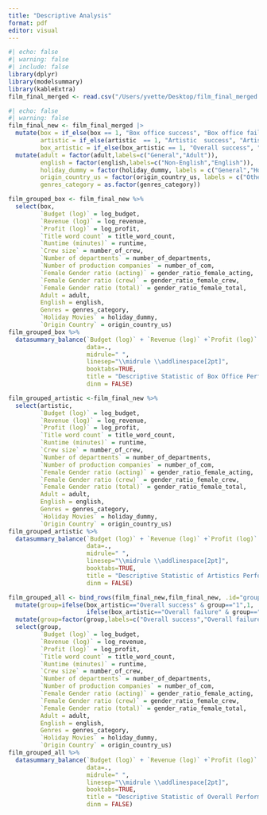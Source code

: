 ```yaml
---
title: "Descriptive Analysis"
format: pdf
editor: visual
---
```


```r
#| echo: false
#| warning: false
#| include: false
library(dplyr)
library(modelsummary)
library(kableExtra)
film_final_merged <- read.csv("/Users/yvette/Desktop/film_final_merged.csv")
```



```r
#| echo: false
#| warning: false
film_final_new <- film_final_merged |>
  mutate(box = if_else(box == 1, "Box office success", "Box office failure"),
         artistic = if_else(artistic  == 1, "Artistic  success", "Artistic  failure"),
         box_artistic = if_else(box_artistic == 1, "Overall success", "Overall failure")) %>%
  mutate(adult = factor(adult,labels=c("General","Adult")),
         english = factor(english,labels=c("Non-English","English")),
         holiday_dummy = factor(holiday_dummy, labels = c("General","Holiday movies")),
         origin_country_us = factor(origin_country_us, labels = c("Other countries","US")),
         genres_category = as.factor(genres_category))

film_grouped_box <- film_final_new %>%
  select(box,
         `Budget (log)` = log_budget,
         `Revenue (log)` = log_revenue,
         `Profit (log)` = log_profit,
         `Title word count` = title_word_count,
         `Runtime (minutes)` = runtime,
         `Crew size` = number_of_crew,
         `Number of departments` = number_of_departments,
         `Number of production companies` = number_of_com,
         `Female Gender ratio (acting)` = gender_ratio_female_acting,
         `Female Gender ratio (crew)` = gender_ratio_female_crew,
         `Female Gender ratio (total)` = gender_ratio_female_total,
         Adult = adult,
         English = english,
         Genres = genres_category,
         `Holiday Movies` = holiday_dummy,
         `Origin Country` = origin_country_us)
film_grouped_box %>% 
  datasummary_balance(`Budget (log)` + `Revenue (log)` +`Profit (log)` +`Title word count`+`Runtime (minutes)`+`Crew size`+`Number of departments`+ `Number of production companies`+ `Female Gender ratio (acting)`+ `Female Gender ratio (crew)`+ `Female Gender ratio (total)` + Adult + English + Genres + `Holiday Movies` + `Origin Country`~ box,
                      data=.,
                      midrule=" ",
                      linesep="\\midrule \\addlinespace[2pt]",
                      booktabs=TRUE,
                      title = "Descriptive Statistic of Box Office Performance",
                      dinm = FALSE) 

film_grouped_artistic <-film_final_new %>%
  select(artistic,
         `Budget (log)` = log_budget,
         `Revenue (log)` = log_revenue,
         `Profit (log)` = log_profit,
         `Title word count` = title_word_count,
         `Runtime (minutes)` = runtime,
         `Crew size` = number_of_crew,
         `Number of departments` = number_of_departments,
         `Number of production companies` = number_of_com,
         `Female Gender ratio (acting)` = gender_ratio_female_acting,
         `Female Gender ratio (crew)` = gender_ratio_female_crew,
         `Female Gender ratio (total)` = gender_ratio_female_total,
         Adult = adult,
         English = english,
         Genres = genres_category,
         `Holiday Movies` = holiday_dummy,
         `Origin Country` = origin_country_us)
film_grouped_artistic %>% 
  datasummary_balance(`Budget (log)` + `Revenue (log)` +`Profit (log)` +`Title word count`+`Runtime (minutes)`+`Crew size`+`Number of departments`+ `Number of production companies`+ `Female Gender ratio (acting)`+ `Female Gender ratio (crew)`+ `Female Gender ratio (total)` + Adult + English + Genres + `Holiday Movies` + `Origin Country` ~ artistic,
                      data=.,
                      midrule=" ",
                      linesep="\\midrule \\addlinespace[2pt]",
                      booktabs=TRUE,
                      title = "Descriptive Statistic of Artistics Performance",
                      dinm = FALSE) 

film_grouped_all <- bind_rows(film_final_new,film_final_new, .id="group") %>% 
  mutate(group=ifelse(box_artistic=="Overall success" & group=="1",1,
                      ifelse(box_artistic=="Overall failure" & group=="1",2,3))) %>%
  mutate(group=factor(group,labels=c("Overall success","Overall failure","All")))  %>%
  select(group,
         `Budget (log)` = log_budget,
         `Revenue (log)` = log_revenue,
         `Profit (log)` = log_profit,
         `Title word count` = title_word_count,
         `Runtime (minutes)` = runtime,
         `Crew size` = number_of_crew,
         `Number of departments` = number_of_departments,
         `Number of production companies` = number_of_com,
         `Female Gender ratio (acting)` = gender_ratio_female_acting,
         `Female Gender ratio (crew)` = gender_ratio_female_crew,
         `Female Gender ratio (total)` = gender_ratio_female_total,
         Adult = adult,
         English = english,
         Genres = genres_category,
         `Holiday Movies` = holiday_dummy,
         `Origin Country` = origin_country_us)
film_grouped_all %>% 
  datasummary_balance(`Budget (log)` + `Revenue (log)` +`Profit (log)` +`Title word count`+`Runtime (minutes)`+`Crew size`+`Number of departments`+ `Number of production companies`+ `Female Gender ratio (acting)`+ `Female Gender ratio (crew)`+ `Female Gender ratio (total)` + Adult + English + Genres + `Holiday Movies` + `Origin Country`~ group,
                      data=.,
                      midrule=" ",
                      linesep="\\midrule \\addlinespace[2pt]",
                      booktabs=TRUE,
                      title = "Descriptive Statistic of Overall Performance",
                      dinm = FALSE)

```



